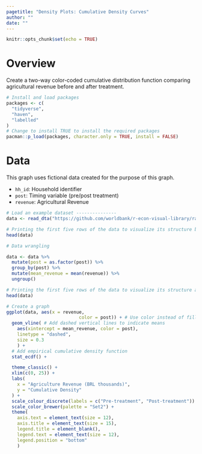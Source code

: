 ```yaml
---
pagetitle: "Density Plots: Cumulative Density Curves"
author: ""
date: ""
---
```



```r
knitr::opts_chunk$set(echo = TRUE)
```

# Overview 

Create a two-way color-coded cumulative distribution function comparing agricultural revenue before and after treatment.


```r
# Install and load packages
packages <- c(
  "tidyverse",
  "haven",
  "labelled"
)
# Change to install TRUE to install the required packages
pacman::p_load(packages, character.only = TRUE, install = FALSE)
```

# Data 
This graph uses fictional data created for the purpose of this graph.

- `hh_id`: Household identifier
- `post`: Timing variable (pre/post treatment)
- `revenue`: Agricultural Revenue

```r
# Load an example dataset ---------------
data <- read_dta("https://github.com/worldbank/r-econ-visual-library/raw/master/Library/Data/DensityCDF.dta")

# Printing the first five rows of the data to visualize its structure before data wrangling
head(data)
```

```r
# Data wrangling

data <- data %>%
  mutate(post = as.factor(post)) %>%
  group_by(post) %>%
  mutate(mean_revenue = mean(revenue)) %>%
  ungroup()

# Printing the first five rows of the data to visualize its structure after data wrangling
head(data)
```

```r
# Create a graph 
ggplot(data, aes(x = revenue, 
                           color = post)) + # Use color instead of fill for the CDF
  geom_vline( # Add dashed vertical lines to indicate means
    aes(xintercept = mean_revenue, color = post), 
    linetype = "dashed", 
    size = 0.3
    ) +
  # Add empirical cumulative density function
  stat_ecdf() + 

  theme_classic() +
  xlim(c(0, 25)) +
  labs(
    x = "Agriculture Revenue (BRL thousands)",
    y = "Cumulative Density"
  ) +
  scale_colour_discrete(labels = c("Pre-treatment", "Post-treatment")) + # Color-code by treatment status
  scale_color_brewer(palette = "Set2") +
  theme(
    axis.text = element_text(size = 12),
    axis.title = element_text(size = 15),
    legend.title = element_blank(),
    legend.text = element_text(size = 12),
    legend.position = "bottom"
    )

```

